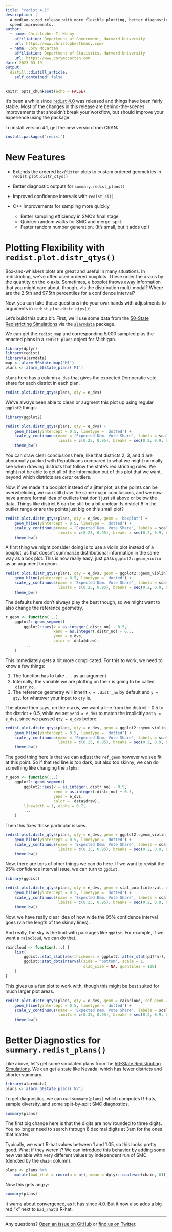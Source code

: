 ```yaml
---
title: "redist 4.1"
description: |
  A medium-sized release with more flexible plotting, better diagnostics, and
  speed improvements.
author:
  - name: Christopher T. Kenny
    affiliation: Department of Government, Harvard University 
    url: https://www.christophertkenny.com/
  - name: Cory McCartan
    affiliation: Department of Statistics, Harvard University
    url: https://www.corymccartan.com
date: 2023-03-19
output:
  distill::distill_article:
    self_contained: false
---
```



```r
knitr::opts_chunk$set(echo = FALSE)
```


It's been a while since [`redist` 4.0](https://alarm-redist.org/posts/2022-06-20-redist-40/) was released and things have been fairly stable. Most of the changes in this release are behind-the-scenes improvements that shouldn't break your workflow, but should improve your experience using the package.

To install version 4.1, get the new version from CRAN:

```r
install.packages('redist')
```

# New Features

- Extends the ordered `box`/`jitter` plots to custom ordered geometries in `redist.plot.distr_qtys()`

- Better diagnostic outputs for `summary.redist_plans()`

- Improved confidence intervals with `redist_ci()`

- C++ improvements for sampling more quickly
    - Better sampling efficiency in SMC's final stage
    - Quicker random walks for SMC and merge-split.
    - Faster random number generation. (It's small, but it adds up!)

# Plotting Flexibility with `redist.plot.distr_qtys()`

Box-and-whiskers plots are great and useful in many situations. In redistricting, we've often used ordered boxplots. These order the x-axis by the quantity on the x-axis. Sometimes, a boxplot throws away information that you might care about, though. 
>Is the distribution multi-modal? Where are the 2.5th and 97.5th percentiles for a confidence interval? 

Now, you can take those questions into your own hands with adjustments to arguments in `redist.plot.distr_qtys()`!

Let's build this out a bit. First, we'll use some data from the [50-State Redistricting Simulations](https://alarm-redist.org/posts/2022-11-01-50statessimulations/) via the [`alarmdata`](https://alarm-redist.org/alarmdata/) package.

We can get the `redist_map` and corresponding 5,000 sampled plus the enacted plans in a `redist_plans` object for Michigan.  

```r
library(dplyr)
library(redist)
library(alarmdata)
map <- alarm_50state_map('MI')
plans <- alarm_50state_plans('MI')
```

`plans` here has a column `e_dvs` that gives the expected Democratic vote share for each district in each plan.
```r
redist.plot.distr_qtys(plans, qty = e_dvs)
```

We've always been able to clean or augment this plot up using regular `ggplot2` things:
```r
library(ggplot2)

redist.plot.distr_qtys(plans, qty = e_dvs) + 
    geom_hline(yintercept = 0.5, linetype = 'dotted') + 
    scale_y_continuous(name = 'Expected Dem. Vote Share', labels = scales::label_percent(), 
                       limits = c(0.25, 0.95), breaks = seq(0.2, 0.9, by = 0.1)) +
    theme_bw()
```
You can draw clear conclusions here, like that districts 2, 3, and 4 are abnormally packed with Republicans compared to what we might normally see when drawing districts that follow the state's redistricting rules. We might not be able to get all of the information out of this plot that we want, beyond which districts are _clear_ outliers.

Now, if we made it a box plot instead of a jitter plot, as the points can be overwhelming, we can still draw the same major conclusions, and we now have a more formal idea of outliers that don't just sit above or below the data. Things like district 6 can be still be a bit unclear. Is district 6 in the outlier range or are the points just big on this small plot? 

```r
redist.plot.distr_qtys(plans, qty = e_dvs, geom = 'boxplot') + 
    geom_hline(yintercept = 0.5, linetype = 'dotted') + 
    scale_y_continuous(name = 'Expected Dem. Vote Share', labels = scales::label_percent(), 
                       limits = c(0.25, 0.95), breaks = seq(0.2, 0.9, by = 0.1)) +
    theme_bw()
```

A first thing we might consider doing is to use a violin plot instead of a boxplot, as that doesn't summarize distributional information in the same way as a box plot. This is now really easy, just pass `ggplot2::geom_violin` as an argument to geom.

```r
redist.plot.distr_qtys(plans, qty = e_dvs, geom = ggplot2::geom_violin) + 
    geom_hline(yintercept = 0.5, linetype = 'dotted') + 
    scale_y_continuous(name = 'Expected Dem. Vote Share', labels = scales::label_percent(), 
                       limits = c(0.25, 0.95), breaks = seq(0.2, 0.9, by = 0.1)) +
    theme_bw()
```
The defaults here don't always play the best though, so we might want to also change the reference geometry.

```r
r_geom <- function(...) 
    ggplot2::geom_segment(
        ggplot2::aes(x = as.integer(.distr_no) - 0.5,
                     xend = as.integer(.distr_no) + 0.5,
                     yend = e_dvs,
                     color = .data$draw),
        ...
    )
```

This immediately gets a bit more complicated. For this to work, we need to know a few things:

1. The function has to take `...` as an argument. 
2. Internally, the variable we are plotting on the x is going to be called `.distr_no`.
3. The reference geometry will inherit `x = .distr_no` by default and `y = qty`, for whatever your input to `qty` is.

The above then says, on the x-axis, we want a line from the district - 0.5 to the district + 0.5, while we set `yend = e_dvs` to match the implicitly set `y = e_dvs`, since we passed `qty = e_dvs` before.

```r
redist.plot.distr_qtys(plans, qty = e_dvs, geom = ggplot2::geom_violin, ref_geom = r_geom) + 
    geom_hline(yintercept = 0.5, linetype = 'dotted') + 
    scale_y_continuous(name = 'Expected Dem. Vote Share', labels = scales::label_percent(), 
                       limits = c(0.25, 0.95), breaks = seq(0.2, 0.9, by = 0.1)) +
    theme_bw()
```

The good thing here is that we can adjust the `ref_geom` however we see fit at this point. So if that red line is _too_ dark, but also too skinny, we can do something like changing the `alpha`:

```r
r_geom <- function(...) 
    ggplot2::geom_segment(
        ggplot2::aes(x = as.integer(.distr_no) - 0.5,
                     xend = as.integer(.distr_no) + 0.5,
                     yend = e_dvs,
                     color = .data$draw),
        linewidth = 1, alpha = 0.7,
        ...
    )
```

Then this fixes those particular issues.

```r
redist.plot.distr_qtys(plans, qty = e_dvs, geom = ggplot2::geom_violin, ref_geom = r_geom) + 
    geom_hline(yintercept = 0.5, linetype = 'dotted') + 
    scale_y_continuous(name = 'Expected Dem. Vote Share', labels = scales::label_percent(), 
                       limits = c(0.25, 0.95), breaks = seq(0.2, 0.9, by = 0.1)) +
    theme_bw()
```


Now, there are tons of other things we can do here. If we want to revisit the 95% confidence interval issue, we can turn to `ggdist`.

```r
library(ggdist)

redist.plot.distr_qtys(plans, qty = e_dvs, geom = stat_pointinterval, ref_geom = r_geom) + 
    geom_hline(yintercept = 0.5, linetype = 'dotted') + 
    scale_y_continuous(name = 'Expected Dem. Vote Share', labels = scales::label_percent(), 
                       limits = c(0.25, 0.95), breaks = seq(0.2, 0.9, by = 0.1)) +
    theme_bw()
```

Now, we have really clear idea of how wide the 95% confidence interval goes (via the length of the skinny lines).


And really, the sky is the limit with packages like `ggdist`. For example, if we want a `raincloud`, we can do that.

```r
raincloud <- function(...) {
    list(
        ggdist::stat_slab(aes(thickness = ggplot2::after_stat(pdf*n)), scale = 1),
        ggdist::stat_dotsinterval(side = "bottom", scale = 1,
                                  slab_size = NA, quantiles = 100)
    )
}
```

This gives us a fun plot to work with, though this might be best suited for much larger plot areas.

```r
redist.plot.distr_qtys(plans, qty = e_dvs, geom = raincloud, ref_geom = r_geom) + 
    geom_hline(yintercept = 0.5, linetype = 'dotted') + 
    scale_y_continuous(name = 'Expected Dem. Vote Share', labels = scales::label_percent(), 
                       limits = c(0.35, 0.95), breaks = seq(0.2, 0.9, by = 0.1)) +
    theme_bw()
```

# Better Diagnostics for `summary.redist_plans()`

Like above, let's get some simulated plans from the [50-State Redistricting Simulations](https://alarm-redist.org/posts/2022-11-01-50statessimulations/). We can get a state like Nevada, which has fewer districts and shorter summary.

```r
library(alarmdata)
plans <- alarm_50state_plans('NV')
```

To get diagnostics, we can call `summary(plans)` which computes R-hats, sample diversity, and some split-by-split SMC diagnostics.

```r
summary(plans)
```
The first big change here is that the digits are now rounded to three digits. 
You no longer need to search through 8 decimal digits at 3am for the ones that matter.

Typically, we want R-hat values between 1 and 1.05, so this looks pretty good.
What if they weren't? We can introduce this behavior by adding some new variable with very different values by independent run of SMC (denoted by the `chain` column).

```r
plans <- plans %>% 
    mutate(bad_rhat = rnorm(n = n(), mean = dplyr::coalesce(chain, 0)))
```

Now this gets angry:

```r
summary(plans)
```
It warns about convergence, as it has since 4.0. But it now also adds a big red "x" next to `bad_rhat`'s R-hat.


----

Any questions? [Open an issue on GitHub](https://github.com/alarm-redist/redist/issues) or [find us on Twitter](https://twitter.com/alarm_redist).
